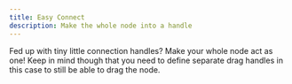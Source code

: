 ```yaml
---
title: Easy Connect
description: Make the whole node into a handle
---
```


Fed up with tiny little connection handles? Make your whole node act as one!
Keep in mind though that you need to define separate drag handles in this case
to still be able to drag the node.

<RemoteCodeViewer route="examples/nodes/easy-connect" framework="react" />
